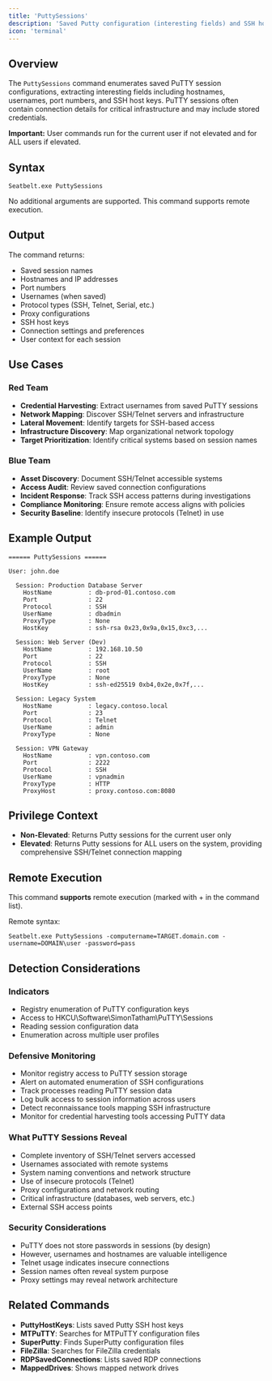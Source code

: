 ```yaml
---
title: 'PuttySessions'
description: 'Saved Putty configuration (interesting fields) and SSH host keys'
icon: 'terminal'
---
```


## Overview

The `PuttySessions` command enumerates saved PuTTY session configurations, extracting interesting fields including hostnames, usernames, port numbers, and SSH host keys. PuTTY sessions often contain connection details for critical infrastructure and may include stored credentials.

**Important:** User commands run for the current user if not elevated and for ALL users if elevated.

## Syntax

```
Seatbelt.exe PuttySessions
```

No additional arguments are supported. This command supports remote execution.

## Output

The command returns:
- Saved session names
- Hostnames and IP addresses
- Port numbers
- Usernames (when saved)
- Protocol types (SSH, Telnet, Serial, etc.)
- Proxy configurations
- SSH host keys
- Connection settings and preferences
- User context for each session

## Use Cases

### Red Team
- **Credential Harvesting**: Extract usernames from saved PuTTY sessions
- **Network Mapping**: Discover SSH/Telnet servers and infrastructure
- **Lateral Movement**: Identify targets for SSH-based access
- **Infrastructure Discovery**: Map organizational network topology
- **Target Prioritization**: Identify critical systems based on session names

### Blue Team
- **Asset Discovery**: Document SSH/Telnet accessible systems
- **Access Audit**: Review saved connection configurations
- **Incident Response**: Track SSH access patterns during investigations
- **Compliance Monitoring**: Ensure remote access aligns with policies
- **Security Baseline**: Identify insecure protocols (Telnet) in use

## Example Output

```
====== PuttySessions ======

User: john.doe

  Session: Production Database Server
    HostName          : db-prod-01.contoso.com
    Port              : 22
    Protocol          : SSH
    UserName          : dbadmin
    ProxyType         : None
    HostKey           : ssh-rsa 0x23,0x9a,0x15,0xc3,...

  Session: Web Server (Dev)
    HostName          : 192.168.10.50
    Port              : 22
    Protocol          : SSH
    UserName          : root
    ProxyType         : None
    HostKey           : ssh-ed25519 0xb4,0x2e,0x7f,...

  Session: Legacy System
    HostName          : legacy.contoso.local
    Port              : 23
    Protocol          : Telnet
    UserName          : admin
    ProxyType         : None

  Session: VPN Gateway
    HostName          : vpn.contoso.com
    Port              : 2222
    Protocol          : SSH
    UserName          : vpnadmin
    ProxyType         : HTTP
    ProxyHost         : proxy.contoso.com:8080
```

## Privilege Context

- **Non-Elevated**: Returns Putty sessions for the current user only
- **Elevated**: Returns Putty sessions for ALL users on the system, providing comprehensive SSH/Telnet connection mapping

## Remote Execution

This command **supports** remote execution (marked with + in the command list).

Remote syntax:
```
Seatbelt.exe PuttySessions -computername=TARGET.domain.com -username=DOMAIN\user -password=pass
```

## Detection Considerations

### Indicators
- Registry enumeration of PuTTY configuration keys
- Access to HKCU\Software\SimonTatham\PuTTY\Sessions
- Reading session configuration data
- Enumeration across multiple user profiles

### Defensive Monitoring
- Monitor registry access to PuTTY session storage
- Alert on automated enumeration of SSH configurations
- Track processes reading PuTTY session data
- Log bulk access to session information across users
- Detect reconnaissance tools mapping SSH infrastructure
- Monitor for credential harvesting tools accessing PuTTY data

### What PuTTY Sessions Reveal
- Complete inventory of SSH/Telnet servers accessed
- Usernames associated with remote systems
- System naming conventions and network structure
- Use of insecure protocols (Telnet)
- Proxy configurations and network routing
- Critical infrastructure (databases, web servers, etc.)
- External SSH access points

### Security Considerations
- PuTTY does not store passwords in sessions (by design)
- However, usernames and hostnames are valuable intelligence
- Telnet usage indicates insecure connections
- Session names often reveal system purpose
- Proxy settings may reveal network architecture

## Related Commands

- **PuttyHostKeys**: Lists saved Putty SSH host keys
- **MTPuTTY**: Searches for MTPuTTY configuration files
- **SuperPutty**: Finds SuperPutty configuration files
- **FileZilla**: Searches for FileZilla credentials
- **RDPSavedConnections**: Lists saved RDP connections
- **MappedDrives**: Shows mapped network drives
